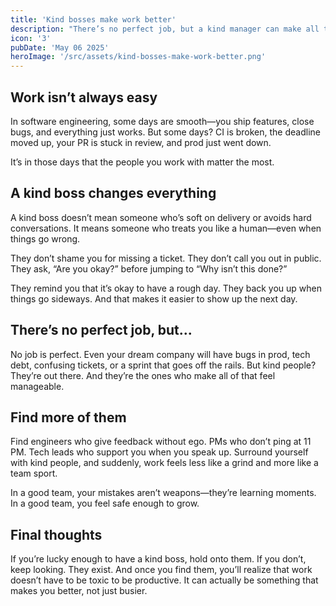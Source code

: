 ```yaml
---
title: 'Kind bosses make work better'
description: "There’s no perfect job, but a kind manager can make all the difference—especially in tech."
icon: '3'
pubDate: 'May 06 2025'
heroImage: '/src/assets/kind-bosses-make-work-better.png'
---
```


## Work isn’t always easy

In software engineering, some days are smooth—you ship features, close bugs, and everything just works. But some days? CI is broken, the deadline moved up, your PR is stuck in review, and prod just went down.

It’s in those days that the people you work with matter the most.

## A kind boss changes everything

A kind boss doesn’t mean someone who’s soft on delivery or avoids hard conversations. It means someone who treats you like a human—even when things go wrong.

They don’t shame you for missing a ticket. They don’t call you out in public. They ask, “Are you okay?” before jumping to “Why isn’t this done?”

They remind you that it’s okay to have a rough day. They back you up when things go sideways. And that makes it easier to show up the next day.

## There’s no perfect job, but...

No job is perfect. Even your dream company will have bugs in prod, tech debt, confusing tickets, or a sprint that goes off the rails. But kind people? They’re out there. And they’re the ones who make all of that feel manageable.

## Find more of them

Find engineers who give feedback without ego. PMs who don’t ping at 11 PM. Tech leads who support you when you speak up. Surround yourself with kind people, and suddenly, work feels less like a grind and more like a team sport.

In a good team, your mistakes aren’t weapons—they’re learning moments. In a good team, you feel safe enough to grow.

## Final thoughts

If you’re lucky enough to have a kind boss, hold onto them. If you don’t, keep looking. They exist. And once you find them, you’ll realize that work doesn’t have to be toxic to be productive. It can actually be something that makes you better, not just busier.
